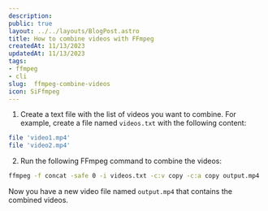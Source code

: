 ```yaml
---
description:
public: true
layout: ../../layouts/BlogPost.astro
title: How to combine videos with FFmpeg
createdAt: 11/13/2023
updatedAt: 11/13/2023
tags:
- ffmpeg
- cli
slug:  ffmpeg-combine-videos
icon: SiFfmpeg
---
```


1. Create a text file with the list of videos you want to combine. For example, create a file named `videos.txt` with the following content:

```bash
file 'video1.mp4'
file 'video2.mp4'
```

2. Run the following FFmpeg command to combine the videos:

```bash
ffmpeg -f concat -safe 0 -i videos.txt -c:v copy -c:a copy output.mp4
```

Now you have a new video file named `output.mp4` that contains the combined videos.
